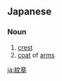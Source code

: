 ==Japanese==
{{ja-kanjitab|紋|章}}
===Noun===
{{ja-noun|k|hira=もんしょう|rom=monshō|hidx=もんしよう}}

# [[crest]]
# [[coat]] of [[arms]]

[[ja:紋章]]